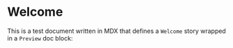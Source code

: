 
<Meta title="Docs/Welcome" component={Welcome} />

# Welcome

This is a test document written in MDX that defines a `Welcome` story wrapped in a `Preview` doc block:

<Preview withToolbar>
  <Story name="to Storybook">
    <Welcome showApp={linkTo('Button')} />
  </Story>
</Preview>
